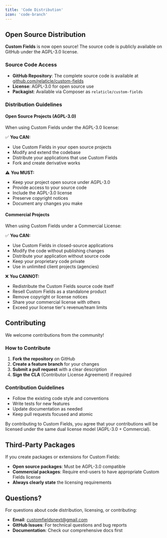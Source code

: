 ```yaml
---
title: 'Code Distribution'
icon: 'code-branch'
---
```


## Open Source Distribution

**Custom Fields** is now open source! The source code is publicly available on GitHub under the AGPL-3.0 license.

### Source Code Access

- **GitHub Repository**: The complete source code is available at [github.com/relaticle/custom-fields](https://github.com/relaticle/custom-fields)
- **License**: AGPL-3.0 for open source use
- **Packagist**: Available via Composer as `relaticle/custom-fields`

### Distribution Guidelines

#### Open Source Projects (AGPL-3.0)

When using Custom Fields under the AGPL-3.0 license:

✅ **You CAN:**
- Use Custom Fields in your open source projects
- Modify and extend the codebase
- Distribute your applications that use Custom Fields
- Fork and create derivative works

⚠️ **You MUST:**
- Keep your project open source under AGPL-3.0
- Provide access to your source code
- Include the AGPL-3.0 license
- Preserve copyright notices
- Document any changes you make

#### Commercial Projects

When using Custom Fields under a Commercial License:

✅ **You CAN:**
- Use Custom Fields in closed-source applications
- Modify the code without publishing changes
- Distribute your application without source code
- Keep your proprietary code private
- Use in unlimited client projects (agencies)

❌ **You CANNOT:**
- Redistribute the Custom Fields source code itself
- Resell Custom Fields as a standalone product
- Remove copyright or license notices
- Share your commercial license with others
- Exceed your license tier's revenue/team limits

## Contributing

We welcome contributions from the community! 

### How to Contribute

1. **Fork the repository** on GitHub
2. **Create a feature branch** for your changes
3. **Submit a pull request** with a clear description
4. **Sign the CLA** (Contributor License Agreement) if required

### Contribution Guidelines

- Follow the existing code style and conventions
- Write tests for new features
- Update documentation as needed
- Keep pull requests focused and atomic

<Note>
By contributing to Custom Fields, you agree that your contributions will be licensed under the same dual license model (AGPL-3.0 + Commercial).
</Note>

## Third-Party Packages

If you create packages or extensions for Custom Fields:

- **Open source packages**: Must be AGPL-3.0 compatible
- **Commercial packages**: Require end-users to have appropriate Custom Fields license
- **Always clearly state** the licensing requirements

## Questions?

For questions about code distribution, licensing, or contributing:
- **Email**: customfieldsnext@gmail.com
- **GitHub Issues**: For technical questions and bug reports
- **Documentation**: Check our comprehensive docs first